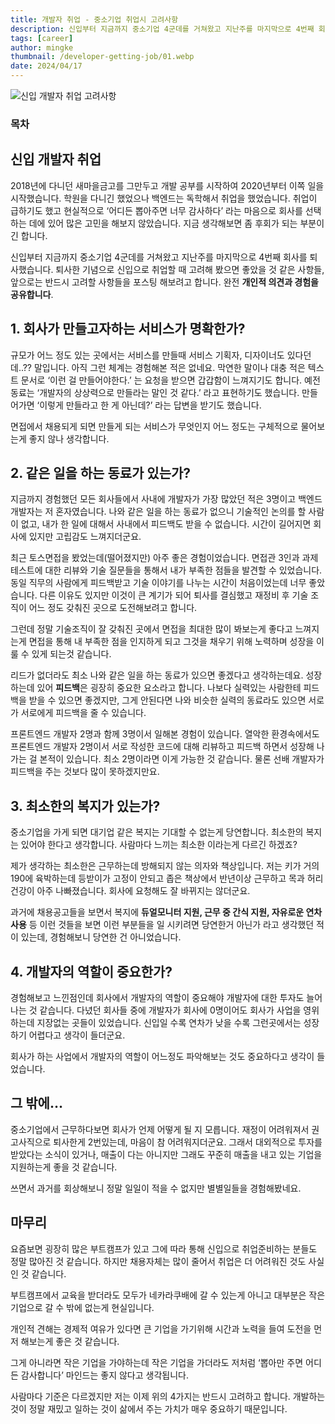 ```yaml
---
title: 개발자 취업 - 중소기업 취업시 고려사항
description: 신입부터 지금까지 중소기업 4군데를 거쳐왔고 지난주를 마지막으로 4번째 회사를 퇴사했습니다. 퇴사한 기념으로 신입으로 취업할 때 고려해 봤으면 좋았을 것 같은 사항들, 앞으로는 반드시 고려할 사항들을 포스팅 해보려고 합니다. 완전 개인적 의견과 경험을 공유합니다.
tags: [career]
author: mingke
thumbnail: /developer-getting-job/01.webp
date: 2024/04/17
---
```


<Image src="/developer-getting-job/01.webp" alt="신입 개발자 취업 고려사항" />

### 목차

## 신입 개발자 취업

2018년에 다니던 새마을금고를 그만두고 개발 공부를 시작하여 2020년부터 이쪽 일을 시작했습니다. 학원을 다니긴 했었으나 백엔드는 독학해서 취업을 했었습니다. 취업이 급하기도 했고 현실적으로 ‘어디든 뽑아주면 너무 감사하다’ 라는 마음으로 회사를 선택하는 데에 있어 많은 고민을 해보지 않았습니다. 지금 생각해보면 좀 후회가 되는 부분이긴 합니다.

신입부터 지금까지 중소기업 4군데를 거쳐왔고 지난주를 마지막으로 4번째 회사를 퇴사했습니다. 퇴사한 기념으로 신입으로 취업할 때 고려해 봤으면 좋았을 것 같은 사항들, 앞으로는 반드시 고려할 사항들을 포스팅 해보려고 합니다. 완전 **개인적 의견과 경험을 공유합니다**.

## 1. 회사가 만들고자하는 서비스가 명확한가?

규모가 어느 정도 있는 곳에서는 서비스를 만들때 서비스 기획자, 디자이너도 있다던데..?? 말입니다. 아직 그런 체계는 경험해본 적은 없네요. 막연한 말이나 대충 적은 텍스트 문서로 ‘이런 걸 만들어야한다.’ 는 요청을 받으면 갑갑함이 느껴지기도 합니다. 예전 동료는 ‘개발자의 상상력으로 만들라는 말인 것 같다.’ 라고 표현하기도 했습니다. 만들어가면 ‘이렇게 만들라고 한 게 아닌데?’ 라는 답변을 받기도 했습니다.

면접에서 채용되게 되면 만들게 되는 서비스가 무엇인지 어느 정도는 구체적으로 물어보는게 좋지 않나 생각합니다.

## 2. 같은 일을 하는 동료가 있는가?

지금까지 경험했던 모든 회사들에서 사내에 개발자가 가장 많았던 적은 3명이고 백엔드 개발자는 저 혼자였습니다. 나와 같은 일을 하는 동료가 없으니 기술적인 논의를 할 사람이 없고, 내가 한 일에 대해서 사내에서 피드백도 받을 수 없습니다. 시간이 길어지면 회사에 있지만 고립감도 느껴지더군요.

최근 토스면접을 봤었는데(떨어졌지만) 아주 좋은 경험이었습니다. 면접관 3인과 과제테스트에 대한 리뷰와 기술 질문들을 통해서 내가 부족한 점들을 발견할 수 있었습니다. 동일 직무의 사람에게 피드백받고 기술 이야기를 나누는 시간이 처음이었는데 너무 좋았습니다. 다른 이유도 있지만 이것이 큰 계기가 되어 퇴사를 결심했고 재정비 후 기술 조직이 어느 정도 갖춰진 곳으로 도전해보려고 합니다.

그런데 정말 기술조직이 잘 갖춰진 곳에서 면접을 최대한 많이 봐보는게 좋다고 느껴지는게 면접을 통해 내 부족한 점을 인지하게 되고 그것을 채우기 위해 노력하며 성장을 이룰 수 있게 되는것 같습니다.

리드가 없더라도 최소 나와 같은 일을 하는 동료가 있으면 좋겠다고 생각하는데요. 성장하는데 있어 **피드백**은 굉장히 중요한 요소라고 합니다. 나보다 실력있는 사람한테 피드백을 받을 수 있으면 좋겠지만, 그게 안된다면 나와 비슷한 실력의 동료라도 있으면 서로가 서로에게 피드백을 줄 수 있습니다.

프론트엔드 개발자 2명과 함께 3명이서 일해본 경험이 있습니다. 열악한 환경속에서도 프론트엔드 개발자 2명이서 서로 작성한 코드에 대해 리뷰하고 피드백 하면서 성장해 나가는 걸 본적이 있습니다. 최소 2명이라면 이게 가능한 것 같습니다. 물론 선배 개발자가 피드백을 주는 것보다 많이 못하겠지만요.

## 3. 최소한의 복지가 있는가?

중소기업을 가게 되면 대기업 같은 복지는 기대할 수 없는게 당연합니다. 최소한의 복지는 있어야 한다고 생각합니다. 사람마다 느끼는 최소한 이라는게 다르긴 하겠죠?

제가 생각하는 최소한은 근무하는데 방해되지 않는 의자와 책상입니다. 저는 키가 거의 190에 육박하는데 등받이가 고정이 안되고 좁은 책상에서 반년이상 근무하고 목과 허리 건강이 아주 나빠졌습니다. 회사에 요청해도 잘 바뀌지는 않더군요.

과거에 채용공고들을 보면서 복지에 **듀얼모니터 지원, 근무 중 간식 지원, 자유로운 연차 사용** 등 이런 것들을 보면 이런 부분들을 일 시키려면 당연한거 아닌가 라고 생각했던 적이 있는데, 경험해보니 당연한 건 아니었습니다.

## 4. 개발자의 역할이 중요한가?

경험해보고 느낀점인데 회사에서 개발자의 역할이 중요해야 개발자에 대한 투자도 늘어나는 것 같습니다. 다녔던 회사들 중에 개발자가 회사에 0명이어도 회사가 사업을 영위하는데 지장없는 곳들이 있었습니다. 신입일 수록 연차가 낮을 수록 그런곳에서는 성장하기 어렵다고 생각이 들더군요.

회사가 하는 사업에서 개발자의 역할이 어느정도 파악해보는 것도 중요하다고 생각이 들었습니다.

## 그 밖에…

중소기업에서 근무하다보면 회사가 언제 어떻게 될 지 모릅니다. 재정이 어려워져서 권고사직으로 퇴사한게 2번있는데, 마음이 참 어려워지더군요. 그래서 대외적으로 투자를 받았다는 소식이 있거나, 매출이 다는 아니지만 그래도 꾸준히 매출을 내고 있는 기업을 지원하는게 좋을 것 같습니다.

쓰면서 과거를 회상해보니 정말 일일이 적을 수 없지만 별별일들을 경험해봤네요.

## 마무리

요즘보면 굉장히 많은 부트캠프가 있고 그에 따라 통해 신입으로 취업준비하는 분들도 정말 많아진 것 같습니다. 하지만 채용자체는 많이 줄어서 취업은 더 어려워진 것도 사실인 것 같습니다.

부트캠프에서 교육을 받더라도 모두가 네카라쿠배에 갈 수 있는게 아니고 대부분은 작은 기업으로 갈 수 밖에 없는게 현실입니다.

개인적 견해는 경제적 여유가 있다면 큰 기업을 가기위해 시간과 노력을 들여 도전을 먼저 해보는게 좋은 것 같습니다.

그게 아니라면 작은 기업을 가야하는데 작은 기업을 가더라도 저처럼 ‘뽑아만 주면 어디든 감사합니다’ 마인드는 좋지 않다고 생각됩니다.

사람마다 기준은 다르겠지만 저는 이제 위의 4가지는 반드시 고려하고 합니다. 개발하는 것이 정말 재밌고 일하는 것이 삶에서 주는 가치가 매우 중요하기 때문입니다.
